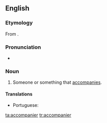 ==English==
===Etymology===
From {{suffix|accompany|er|lang=en}}.

===Pronunciation===
*{{a|UK}} {{IPA|/əˈkʌmp(ə)nɪə/|lang=en}}

===Noun===
{{en-noun}}

# Someone or something that [[accompany|accompanies]].

====Translations====
{{trans-top|someone or something that accompanies}}
* Portuguese: {{t|pt|acompanhante|m-f}}
{{trans-mid}}
{{trans-bottom}}

[[ta:accompanier]]
[[tr:accompanier]]